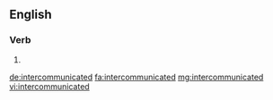==English==

===Verb===
{{head|en|verb form}}

# {{en-past of|intercommunicate}}

[[de:intercommunicated]]
[[fa:intercommunicated]]
[[mg:intercommunicated]]
[[vi:intercommunicated]]